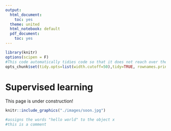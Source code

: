 ```yaml
---
output:
  html_document:
    toc: yes
  theme: united
  html_notebook: default
  pdf_document:
    toc: yes
---
```



```r
library(knitr)
options(scipen = F)
#This code automatically tidies code so that it does not reach over the page
opts_chunk$set(tidy.opts=list(width.cutoff=50),tidy=TRUE, rownames.print = FALSE, rows.print = 10)
```

# Supervised learning

This page is under construction!


```r
knitr::include_graphics("./images/soon.jpg")
```


```r
#assigns the words "hello world" to the object x
#this is a comment
```
